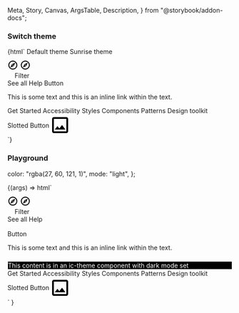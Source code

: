   Meta,
  Story,
  Canvas,
  ArgsTable,
  Description,
} from "@storybook/addon-docs";

<Meta title="Web Components/Theme" component="ic-theme" />

<Description markdown={readme} />

### Switch theme

<Canvas>
  <Story
    name="Switch theme"
    parameters={{ loki: { skip: true }, layout: "fullscreen" }}
  >
    {html` <ic-theme color="rgba(27, 60, 121, 1)"></ic-theme>
      <ic-button
        variant="primary"
        id="default-btn"
        onClick="document.querySelector('ic-theme').color='rgb(27, 60, 121)'"
      >
        Default theme
      </ic-button>
      <ic-button
        variant="primary"
        id="custom-btn"
        onClick="document.querySelector('ic-theme').color='rgba(255, 201, 60, 1)'"
      >
        Sunrise theme
      </ic-button>
      <div style="padding-top:10px">
        <ic-top-navigation
          app-title="ApplicationName"
          status="alpha"
          version="v0.0.7"
        >
          <svg
            slot="app-icon"
            xmlns="http://www.w3.org/2000/svg"
            height="24px"
            viewBox="0 0 24 24"
            width="24px"
            fill="#000000"
          >
            <path d="M0 0h24v24H0V0z" fill="none" />
            <path
              d="M12 2C6.48 2 2 6.48 2 12s4.48 10 10 10 10-4.48 10-10S17.52 2 12 2zm0 18c-4.41 0-8-3.59-8-8s3.59-8 8-8 8 3.59 8 8-3.59 8-8 8zm-5.5-2.5l7.51-3.49L17.5 6.5 9.99 9.99 6.5 17.5zm5.5-6.6c.61 0 1.1.49 1.1 1.1s-.49 1.1-1.1 1.1-1.1-.49-1.1-1.1.49-1.1 1.1-1.1z"
            />
          </svg>
          <ic-search-bar
            slot="search"
            placeholder="Search"
            label="Search"
          ></ic-search-bar>
          <ic-navigation-button
            label="button1"
            slot="buttons"
            onclick="alert('test')"
          >
            <svg
              slot="icon"
              xmlns="http://www.w3.org/2000/svg"
              height="24px"
              viewBox="0 0 24 24"
              width="24px"
              fill="#000000"
            >
              <path d="M0 0h24v24H0V0z" fill="none" />
              <path
                d="M12 2C6.48 2 2 6.48 2 12s4.48 10 10 10 10-4.48 10-10S17.52 2 12 2zm0 18c-4.41 0-8-3.59-8-8s3.59-8 8-8 8 3.59 8 8-3.59 8-8 8zm-5.5-2.5l7.51-3.49L17.5 6.5 9.99 9.99 6.5 17.5zm5.5-6.6c.61 0 1.1.49 1.1 1.1s-.49 1.1-1.1 1.1-1.1-.49-1.1-1.1.49-1.1 1.1-1.1z"
              />
            </svg>
          </ic-navigation-button>
          <ic-navigation-item
            slot="navigation"
            label="Navigation"
            href="/"
          ></ic-navigation-item>
          <ic-navigation-item
            slot="navigation"
            label="Navigation"
            href="/"
          ></ic-navigation-item>
          <ic-navigation-item
            slot="navigation"
            label="Navigation"
            href="/"
          ></ic-navigation-item>
          <ic-navigation-item
            slot="navigation"
            label="Navigation"
            href="/"
            selected="true"
          ></ic-navigation-item>
          <ic-navigation-item
            slot="navigation"
            label="Navigation"
            href="/"
          ></ic-navigation-item>
        </ic-top-navigation>
        <ic-hero
          heading="Hero heading"
          subheading="Hero description. This is a Hero component, it should be used as a page heading."
          secondary-heading="Secondary Heading"
          secondary-subheading="This is a secondary description."
          full-width
        >
          <div slot="interaction" style="display: flex">
            <ic-text-field
              placeholder="Filter display"
              label="Filter display"
              hide-label
            ></ic-text-field>
            <ic-button variant="primary" style="margin-left:16px"
              >Filter</ic-button
            >
          </div>
          <ic-button variant="secondary" slot="interaction">See all</ic-button>
          <ic-link
            href="https://google.com"
            slot="interaction"
            style="margin-top:10px"
            >Help</ic-link
          >
        </ic-hero>
        <ic-alert
          heading="This alert uses a custom message slot"
          dismissible="true"
          ><ic-button slot="action" variant="secondary">Button</ic-button>
          <ic-typography variant="body" slot="message">
            <p>
              This is some text and
              <ic-link href="/" inline> this is an inline link</ic-link> within
              the text.
            </p>
          </ic-typography>
        </ic-alert>
        <ic-footer
          align="full-width"
          description="The ICDS is maintained by the Design Practice Team. If you've got a question or want to feedback, 
          please get in touch."
          caption="All content is available under the Open Government Licence v3.0, except source code and code examples which are available under the MIT Licence."
        >
          <ic-footer-link slot="link" href="/">Get Started</ic-footer-link>
          <ic-footer-link slot="link" href="/">Accessibility</ic-footer-link>
          <ic-footer-link slot="link" href="/">Styles</ic-footer-link>
          <ic-footer-link slot="link" href="/">Components</ic-footer-link>
          <ic-footer-link slot="link" href="/">Patterns</ic-footer-link>
          <ic-footer-link slot="link" href="/">Design toolkit</ic-footer-link>
          <div
            slot="logo"
            style="display:flex; align-items:center; gap:var(--ic-space-sm);"
          >
            <ic-button>Slotted Button</ic-button>
            <ic-footer-link href="/">
              <svg
                xmlns="http://www.w3.org/2000/svg"
                height="48px"
                viewBox="0 0 24 24"
                width="48px"
              >
                <path d="M0 0h24v24H0V0z" fill="none" />
                <path
                  d="M19 5v14H5V5h14m0-2H5c-1.1 0-2 .9-2 2v14c0 1.1.9 2 2 2h14c1.1 0 2-.9 2-2V5c0-1.1-.9-2-2-2zm-4.86 8.86l-3 3.87L9 13.14 6 17h12l-3.86-5.14z"
                />
              </svg>
            </ic-footer-link>
          </div>
        </ic-footer>
      </div>`}
  </Story>
</Canvas>

### Playground

  color: "rgba(27, 60, 121, 1)",
  mode: "light",
};

<Canvas>
  <Story
    name="Playground"
    args={defaultArgs}
    parameters={{ loki: { skip: true }, layout: "fullscreen" }}
    argTypes={{
      mode: {
        options: ["auto", "light", "dark"],
        control: {
          type: "inline-radio",
        },
      },
    }}
  >
    {(args) =>
      html` <ic-theme color=${args.color} mode=${args.mode}>
        <div style="padding-top:10px">
          <ic-top-navigation
            app-title="ApplicationName"
            status="alpha"
            version="v0.0.7"
          >
            <svg
              slot="app-icon"
              xmlns="http://www.w3.org/2000/svg"
              height="24px"
              viewBox="0 0 24 24"
              width="24px"
              fill="#000000"
            >
              <path d="M0 0h24v24H0V0z" fill="none" />
              <path
                d="M12 2C6.48 2 2 6.48 2 12s4.48 10 10 10 10-4.48 10-10S17.52 2 12 2zm0 18c-4.41 0-8-3.59-8-8s3.59-8 8-8 8 3.59 8 8-3.59 8-8 8zm-5.5-2.5l7.51-3.49L17.5 6.5 9.99 9.99 6.5 17.5zm5.5-6.6c.61 0 1.1.49 1.1 1.1s-.49 1.1-1.1 1.1-1.1-.49-1.1-1.1.49-1.1 1.1-1.1z"
              />
            </svg>
            <ic-search-bar
              slot="search"
              placeholder="Search"
              label="Search"
            ></ic-search-bar>
            <ic-navigation-button
              label="button1"
              slot="buttons"
              onclick="alert('test')"
            >
              <svg
                slot="icon"
                xmlns="http://www.w3.org/2000/svg"
                height="24px"
                viewBox="0 0 24 24"
                width="24px"
                fill="#000000"
              >
                <path d="M0 0h24v24H0V0z" fill="none" />
                <path
                  d="M12 2C6.48 2 2 6.48 2 12s4.48 10 10 10 10-4.48 10-10S17.52 2 12 2zm0 18c-4.41 0-8-3.59-8-8s3.59-8 8-8 8 3.59 8 8-3.59 8-8 8zm-5.5-2.5l7.51-3.49L17.5 6.5 9.99 9.99 6.5 17.5zm5.5-6.6c.61 0 1.1.49 1.1 1.1s-.49 1.1-1.1 1.1-1.1-.49-1.1-1.1.49-1.1 1.1-1.1z"
                />
              </svg>
            </ic-navigation-button>
            <ic-navigation-item
              slot="navigation"
              label="Navigation"
              href="/"
            ></ic-navigation-item>
            <ic-navigation-item
              slot="navigation"
              label="Navigation"
              href="/"
            ></ic-navigation-item>
            <ic-navigation-item
              slot="navigation"
              label="Navigation"
              href="/"
            ></ic-navigation-item>
            <ic-navigation-item
              slot="navigation"
              label="Navigation"
              href="/"
              selected="true"
            ></ic-navigation-item>
            <ic-navigation-item
              slot="navigation"
              label="Navigation"
              href="/"
            ></ic-navigation-item>
          </ic-top-navigation>
          <ic-hero
            heading="Hero heading"
            subheading="Hero description. This is a Hero component, it should be used as a page heading."
            secondary-heading="Secondary Heading"
            secondary-subheading="This is a secondary description."
            full-width
          >
            <div slot="interaction" style="display: flex">
              <ic-text-field
                placeholder="Filter display"
                label="Filter display"
                hide-label
              ></ic-text-field>
              <ic-button variant="primary" style="margin-left:16px"
                >Filter</ic-button
              >
            </div>
            <ic-button variant="secondary" slot="interaction"
              >See all</ic-button
            >
            <ic-link
              href="https://google.com"
              slot="interaction"
              style="margin-top:10px"
              >Help</ic-link
            >
          </ic-hero>
          <ic-section-container
            style="display:flex; flex-direction: column; gap: 0.5rem"
          >
            <ic-checkbox
              value="valueName1"
              label="Unselected / Default"
            ></ic-checkbox>
            <ic-text-field
              label="What is your favourite coffee?"
              required
              placeholder="Placeholder"
              helper-text="Such as Arabica, Robusta or Liberica"
            >
            </ic-text-field>
            <ic-alert
              heading="This alert uses a custom message slot"
              dismissible="true"
              ><ic-button slot="action" variant="secondary">Button</ic-button>
              <ic-typography variant="body" slot="message">
                <p>
                  This is some text and
                  <ic-link href="/" inline> this is an inline link</ic-link>
                  within the text.
                </p>
              </ic-typography>
            </ic-alert>
            <div style="background-color:#000000; border: 1px solid #ffffff;">
              <span style="color:#ffffff"
                >This content is in an ic-theme component with dark mode
                set</span
              >
              <ic-theme mode="dark">
                <ic-card-vertical
                  heading="This is the card heading"
                ></ic-card-vertical>
                <ic-text-field
                  label="What is your favourite coffee?"
                  required
                  placeholder="Placeholder"
                  helper-text="Such as Arabica, Robusta or Liberica"
                >
                </ic-text-field>
              </ic-theme>
            </div>
          </ic-section-container>
          <ic-footer
            align="full-width"
            description="The ICDS is maintained by the Design Practice Team. If you've got a question or want to feedback, 
          please get in touch."
            caption="All content is available under the Open Government Licence v3.0, except source code and code examples which are available under the MIT Licence."
          >
            <ic-footer-link slot="link" href="/">Get Started</ic-footer-link>
            <ic-footer-link slot="link" href="/">Accessibility</ic-footer-link>
            <ic-footer-link slot="link" href="/">Styles</ic-footer-link>
            <ic-footer-link slot="link" href="/">Components</ic-footer-link>
            <ic-footer-link slot="link" href="/">Patterns</ic-footer-link>
            <ic-footer-link slot="link" href="/">Design toolkit</ic-footer-link>
            <div
              slot="logo"
              style="display:flex; align-items:center; gap:var(--ic-space-sm);"
            >
              <ic-button>Slotted Button</ic-button>
              <ic-footer-link href="/">
                <svg
                  xmlns="http://www.w3.org/2000/svg"
                  height="48px"
                  viewBox="0 0 24 24"
                  width="48px"
                >
                  <path d="M0 0h24v24H0V0z" fill="none" />
                  <path
                    d="M19 5v14H5V5h14m0-2H5c-1.1 0-2 .9-2 2v14c0 1.1.9 2 2 2h14c1.1 0 2-.9 2-2V5c0-1.1-.9-2-2-2zm-4.86 8.86l-3 3.87L9 13.14 6 17h12l-3.86-5.14z"
                  />
                </svg>
              </ic-footer-link>
            </div>
          </ic-footer>
        </div>
      </ic-theme>`
    }
  </Story>
</Canvas>
